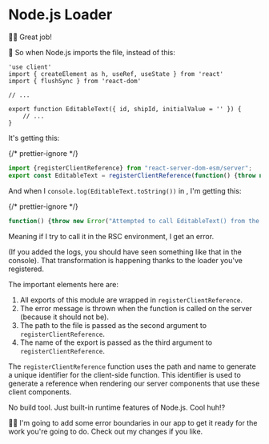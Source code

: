 # Node.js Loader

<EpicVideo url="https://www.epicreact.dev/workshops/react-server-components/node.js-loader/solution" />

👨‍💼 Great job!

🦉 So when Node.js imports the <InlineFile file="ui/edit-text.js" /> file,
instead of this:

```tsx
'use client'
import { createElement as h, useRef, useState } from 'react'
import { flushSync } from 'react-dom'

// ...

export function EditableText({ id, shipId, initialValue = '' }) {
	// ...
}
```

It's getting this:

{/* prettier-ignore */}
```js nonumber nolang
import {registerClientReference} from "react-server-dom-esm/server";
export const EditableText = registerClientReference(function() {throw new Error("Attempted to call EditableText() from the server but EditableText is on the client. It's not possible to invoke a client function from the server, it can only be rendered as a Component or passed to props of a Client Component.");},"file:///Users/kentcdodds/code/epicweb-dev/react-server-components/playground/ui/edit-text.js","EditableText");
```

And when I `console.log(EditableText.toString())`
in <InlineFile file="ui/ship-details.js" />, I'm getting this:

{/* prettier-ignore */}
```js nonumber nolang
function() {throw new Error("Attempted to call EditableText() from the server but EditableText is on the client. It's not possible to invoke a client function from the server, it can only be rendered as a Component or passed to props of a Client Component.");}
```

Meaning if I try to call it in the RSC environment, I get an error.

(If you added the logs, you should have seen something like that in the
console). That transformation is happening thanks to the loader you've
registered.

The important elements here are:

1. All exports of this module are wrapped in `registerClientReference`.
2. The error message is thrown when the function is called on the server
   (because it should not be).
3. The path to the file is passed as the second argument to `registerClientReference`.
4. The name of the export is passed as the third argument to `registerClientReference`.

The `registerClientReference` function uses the path and name to generate a
unique identifier for the client-side function. This identifier is used to
generate a reference when rendering our server components that use these client
components.

No build tool. Just built-in runtime features of Node.js. Cool huh!?

🧝‍♂️ I'm going to add some error boundaries in our app to get it ready for the
work you're going to do. <NextDiffLink>Check out my changes</NextDiffLink> if
you like.
